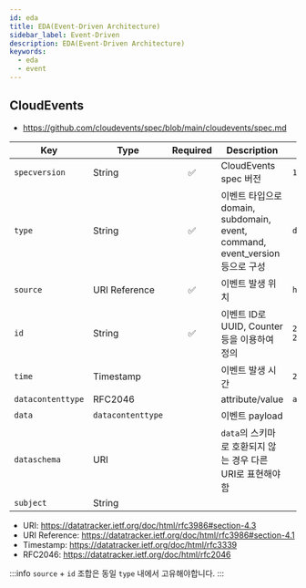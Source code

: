 ```yaml
---
id: eda
title: EDA(Event-Driven Architecture)
sidebar_label: Event-Driven
description: EDA(Event-Driven Architecture)
keywords:
  - eda
  - event
---
```


## CloudEvents

- https://github.com/cloudevents/spec/blob/main/cloudevents/spec.md

| Key               | Type              | Required | Description                                                                  | Example                                |
| ----------------- | ----------------- | :------: | ---------------------------------------------------------------------------- | -------------------------------------- |
| `specversion`     | String            |   ✅️    | CloudEvents spec 버전                                                        | `1.0`                                  |
| `type`            | String            |    ✅    | 이벤트 타입으로 domain, subdomain, event, command, event_version 등으로 구성 | `domain.subdomain.event.v2`            |
| `source`          | URI Reference     |    ✅    | 이벤트 발생 위치                                                             | `https://<domain>/v2/<resource>`       |
| `id`              | String            |    ✅    | 이벤트 ID로 UUID, Counter 등을 이용하여 정의                                 | `2c04c116-19c2-4b59-857e-2f0396ad0e98` |
| `time`            | Timestamp         |          | 이벤트 발생 시간                                                             | `2022-07-02T21:59:07.975+0900`         |
| `datacontenttype` | RFC2046           |          | attribute/value                                                              | `application/protobuf`                 |
| `data`            | `datacontenttype` |          | 이벤트 payload                                                               |                                        |
| `dataschema`      | URI               |          | `data`의 스키마로 호환되지 않는 경우 다른 URI로 표현해야 함                  |                                        |
| `subject`         | String            |          |                                                                              |                                        |

- URI: https://datatracker.ietf.org/doc/html/rfc3986#section-4.3
- URI Reference: https://datatracker.ietf.org/doc/html/rfc3986#section-4.1
- Timestamp: https://datatracker.ietf.org/doc/html/rfc3339
- RFC2046: https://datatracker.ietf.org/doc/html/rfc2046

:::info
`source` + `id` 조합은 동일 `type` 내에서 고유해야합니다.
:::
